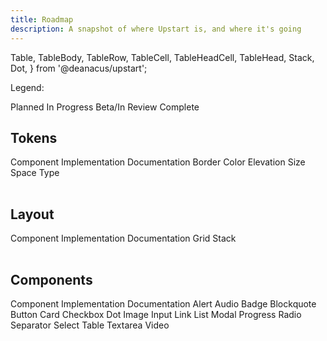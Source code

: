 ```yaml
---
title: Roadmap
description: A snapshot of where Upstart is, and where it's going
---
```


  Table,
  TableBody,
  TableRow,
  TableCell,
  TableHeadCell,
  TableHead,
  Stack,
  Dot,
} from '@deanacus/upstart';

Legend: 

<Stack horizontal>
  <span><Dot color="grey" /> Planned</span>
  <span><Dot color="secondary" /> In Progress</span>
  <span><Dot color="warning" /> Beta/In Review</span>
  <span><Dot color="success" /> Complete</span>
</Stack>

## Tokens

<Table>
  <TableHead>
    <TableHeadCell>Component</TableHeadCell>
    <TableHeadCell>Implementation</TableHeadCell>
    <TableHeadCell>Documentation</TableHeadCell>
  </TableHead>
  <TableBody>
    <TableRow>
      <TableCell>Border</TableCell>
      <TableCell><Dot color="grey" /></TableCell>
      <TableCell><Dot color="grey" /></TableCell>
    </TableRow>
    <TableRow>
      <TableCell>Color</TableCell>
      <TableCell><Dot color="warning" /></TableCell>
      <TableCell><Dot color="secondary" /></TableCell>
    </TableRow>
    <TableRow>
      <TableCell>Elevation</TableCell>
      <TableCell><Dot color="grey" /></TableCell>
      <TableCell><Dot color="grey" /></TableCell>
    </TableRow>
    <TableRow>
      <TableCell>Size</TableCell>
      <TableCell><Dot color="grey" /></TableCell>
      <TableCell><Dot color="grey" /></TableCell>
    </TableRow>
    <TableRow>
      <TableCell>Space</TableCell>
      <TableCell><Dot color="grey" /></TableCell>
      <TableCell><Dot color="grey" /></TableCell>
    </TableRow>
    <TableRow>
      <TableCell>Type</TableCell>
      <TableCell><Dot color="success" /></TableCell>
      <TableCell><Dot color="secondary" /></TableCell>
    </TableRow>
  </TableBody>
</Table>

## Layout

<Table>
  <TableHead>
    <TableHeadCell>Component</TableHeadCell>
    <TableHeadCell>Implementation</TableHeadCell>
    <TableHeadCell>Documentation</TableHeadCell>
  </TableHead>
  <TableBody>
    <TableRow>
      <TableCell>Grid</TableCell>
      <TableCell><Dot color="success" /></TableCell>
      <TableCell><Dot color="success" /></TableCell>
    </TableRow>
    <TableRow>
      <TableCell>Stack</TableCell>
      <TableCell><Dot color="secondary" /></TableCell>
      <TableCell><Dot color="grey" /></TableCell>
    </TableRow>
  </TableBody>
</Table>

## Components

<Table>
  <TableHead>
    <TableHeadCell>Component</TableHeadCell>
    <TableHeadCell>Implementation</TableHeadCell>
    <TableHeadCell>Documentation</TableHeadCell>
  </TableHead>
  <TableBody>
    <TableRow>
      <TableCell>Alert</TableCell>
      <TableCell><Dot color="grey" /></TableCell>
      <TableCell><Dot color="grey" /></TableCell>
    </TableRow>
    <TableRow>
      <TableCell>Audio</TableCell>
      <TableCell><Dot color="success" /></TableCell>
      <TableCell><Dot color="success" /></TableCell>
    </TableRow>
    <TableRow>
      <TableCell>Badge</TableCell>
      <TableCell><Dot color="warning" /></TableCell>
      <TableCell><Dot color="secondary" /></TableCell>
    </TableRow>
    <TableRow>
      <TableCell>Blockquote</TableCell>
      <TableCell><Dot color="warning" /></TableCell>
      <TableCell><Dot color="secondary" /></TableCell>
    </TableRow>
    <TableRow>
      <TableCell>Button</TableCell>
      <TableCell><Dot color="success" /></TableCell>
      <TableCell><Dot color="warning" /></TableCell>
    </TableRow>
    <TableRow>
      <TableCell>Card</TableCell>
      <TableCell><Dot color="secondary" /></TableCell>
      <TableCell><Dot color="grey" /></TableCell>
    </TableRow>
    <TableRow>
      <TableCell>Checkbox</TableCell>
      <TableCell><Dot color="grey" /></TableCell>
      <TableCell><Dot color="grey" /></TableCell>
    </TableRow>
    <TableRow>
      <TableCell>Dot</TableCell>
      <TableCell><Dot color="success" /></TableCell>
      <TableCell><Dot color="grey" /></TableCell>
    </TableRow>
    <TableRow>
      <TableCell>Image</TableCell>
      <TableCell><Dot color="secondary" /></TableCell>
      <TableCell><Dot color="secondary" /></TableCell>
    </TableRow>
    <TableRow>
      <TableCell>Input</TableCell>
      <TableCell><Dot color="grey" /></TableCell>
      <TableCell><Dot color="grey" /></TableCell>
    </TableRow>
    <TableRow>
      <TableCell>Link</TableCell>
      <TableCell><Dot color="warning" /></TableCell>
      <TableCell><Dot color="secondary" /></TableCell>
    </TableRow>
    <TableRow>
      <TableCell>List</TableCell>
      <TableCell><Dot color="secondary" /></TableCell>
      <TableCell><Dot color="secondary" /></TableCell>
    </TableRow>
    <TableRow>
      <TableCell>Modal</TableCell>
      <TableCell><Dot color="grey" /></TableCell>
      <TableCell><Dot color="grey" /></TableCell>
    </TableRow>
    <TableRow>
      <TableCell>Progress</TableCell>
      <TableCell><Dot color="grey" /></TableCell>
      <TableCell><Dot color="grey" /></TableCell>
    </TableRow>
    <TableRow>
      <TableCell>Radio</TableCell>
      <TableCell><Dot color="grey" /></TableCell>
      <TableCell><Dot color="grey" /></TableCell>
    </TableRow>
    <TableRow>
      <TableCell>Separator</TableCell>
      <TableCell><Dot color="secondary" /></TableCell>
      <TableCell><Dot color="grey" /></TableCell>
    </TableRow>
    <TableRow>
      <TableCell>Select</TableCell>
      <TableCell><Dot color="grey" /></TableCell>
      <TableCell><Dot color="grey" /></TableCell>
    </TableRow>
    <TableRow>
      <TableCell>Table</TableCell>
      <TableCell><Dot color="secondary" /></TableCell>
      <TableCell><Dot color="grey" /></TableCell>
    </TableRow>
    <TableRow>
      <TableCell>Textarea</TableCell>
      <TableCell><Dot color="grey" /></TableCell>
      <TableCell><Dot color="grey" /></TableCell>
    </TableRow>
    <TableRow>
      <TableCell>Video</TableCell>
      <TableCell><Dot color="grey" /></TableCell>
      <TableCell><Dot color="grey" /></TableCell>
    </TableRow>
  </TableBody>
</Table>
